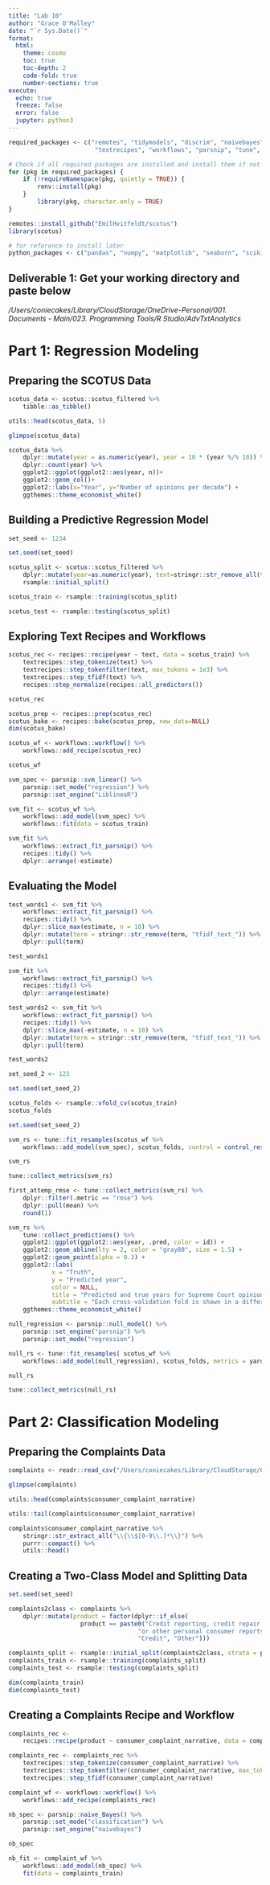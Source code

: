```yaml
---
title: "Lab 10"
author: "Grace O'Malley"
date: "`r Sys.Date()`"
format: 
  html:
    theme: cosmo
    toc: true
    toc-depth: 2
    code-fold: true
    number-sections: true
execute:
  echo: true
  freeze: false
  error: false
  jupyter: python3
---
```


```r

required_packages <- c("remotes", "tidymodels", "discrim", "naivebayes", "quanteda.textmodels", 
                        "textrecipes", "workflows", "parsnip", "tune", "yardstick", "dials")

# Check if all required packages are installed and install them if not
for (pkg in required_packages) {
    if (!requireNamespace(pkg, quietly = TRUE)) {
        renv::install(pkg)
    }
        library(pkg, character.only = TRUE)
}

remotes::install_github("EmilHvitfeldt/scotus")
library(scotus)

# for reference to install later
python_packages <- c("pandas", "numpy", "matplotlib", "seaborn", "scikit-learn", "nltk")

```

## Deliverable 1: Get your working directory and paste below

*/Users/coniecakes/Library/CloudStorage/OneDrive-Personal/001. Documents - Main/023. Programming Tools/R Studio/AdvTxtAnalytics*

# Part 1: Regression Modeling

## Preparing the SCOTUS Data

```r

scotus_data <- scotus::scotus_filtered %>%
    tibble::as_tibble()

utils::head(scotus_data, 5)

glimpse(scotus_data)

scotus_data %>%
    dplyr::mutate(year = as.numeric(year), year = 10 * (year %/% 10)) %>%
    dplyr::count(year) %>%
    ggplot2::ggplot(ggplot2::aes(year, n))+
    ggplot2::geom_col()+
    ggplot2::labs(x="Year", y="Number of opinions per decade") +
    ggthemes::theme_economist_white()

```

## Building a Predictive Regression Model

```r

set_seed <- 1234

set.seed(set_seed)

scotus_split <- scotus::scotus_filtered %>%
    dplyr::mutate(year=as.numeric(year), text=stringr::str_remove_all(text,"'")) %>%
    rsample::initial_split()

scotus_train <- rsample::training(scotus_split)

scotus_test <- rsample::testing(scotus_split)

```

## Exploring Text Recipes and Workflows

```r

scotus_rec <- recipes::recipe(year ~ text, data = scotus_train) %>%
    textrecipes::step_tokenize(text) %>%
    textrecipes::step_tokenfilter(text, max_tokens = 1e3) %>%
    textrecipes::step_tfidf(text) %>%
    recipes::step_normalize(recipes::all_predictors())

scotus_rec

```


```r

scotus_prep <- recipes::prep(scotus_rec)
scotus_bake <- recipes::bake(scotus_prep, new_data=NULL)
dim(scotus_bake)

```

```r

scotus_wf <- workflows::workflow() %>%
    workflows::add_recipe(scotus_rec)

scotus_wf

```

```r

svm_spec <- parsnip::svm_linear() %>%
    parsnip::set_mode("regression") %>%
    parsnip::set_engine("LiblineaR")

svm_fit <- scotus_wf %>%
    workflows::add_model(svm_spec) %>%
    workflows::fit(data = scotus_train)

svm_fit %>%
    workflows::extract_fit_parsnip() %>%
    recipes::tidy() %>%
    dplyr::arrange(-estimate)

```


## Evaluating the Model

```r

test_words1 <- svm_fit %>%
    workflows::extract_fit_parsnip() %>%
    recipes::tidy() %>%
    dplyr::slice_max(estimate, n = 10) %>%
    dplyr::mutate(term = stringr::str_remove(term, "tfidf_text_")) %>%
    dplyr::pull(term)

test_words1

```

```r

svm_fit %>%
    workflows::extract_fit_parsnip() %>%
    recipes::tidy() %>%
    dplyr::arrange(estimate)

test_words2 <- svm_fit %>%
    workflows::extract_fit_parsnip() %>%
    recipes::tidy() %>%
    dplyr::slice_max(-estimate, n = 10) %>%
    dplyr::mutate(term = stringr::str_remove(term, "tfidf_text_")) %>%
    dplyr::pull(term)

test_words2

```

```r

set_seed_2 <- 123

set.seed(set_seed_2)

scotus_folds <- rsample::vfold_cv(scotus_train)
scotus_folds

```

```r

set.seed(set_seed_2)

svm_rs <- tune::fit_resamples(scotus_wf %>% 
    workflows::add_model(svm_spec), scotus_folds, control = control_resamples(save_pred = TRUE))

svm_rs

```

```r
tune::collect_metrics(svm_rs)

first_attemp_rmse <- tune::collect_metrics(svm_rs) %>%
    dplyr::filter(.metric == "rmse") %>%
    dplyr::pull(mean) %>%
    round(1)

svm_rs %>%
    tune::collect_predictions() %>%
    ggplot2::ggplot(ggplot2::aes(year, .pred, color = id)) +
    ggplot2::geom_abline(lty = 2, color = "gray80", size = 1.5) +
    ggplot2::geom_point(alpha = 0.3) +
    ggplot2::labs(
            x = "Truth",
            y = "Predicted year",
            color = NULL,
            title = "Predicted and true years for Supreme Court opinions",
            subtitle = "Each cross-validation fold is shown in a different color") +
    ggthemes::theme_economist_white()

```

```r

null_regression <- parsnip::null_model() %>%
    parsnip::set_engine("parsnip") %>%
    parsnip::set_mode("regression")

null_rs <- tune::fit_resamples( scotus_wf %>% 
    workflows::add_model(null_regression), scotus_folds, metrics = yardstick::metric_set(rmse))

null_rs

tune::collect_metrics(null_rs)

```

# Part 2: Classification Modeling

## Preparing the Complaints Data

```r

complaints <- readr::read_csv("/Users/coniecakes/Library/CloudStorage/OneDrive-Personal/001. Documents - Main/023. Programming Tools/R Studio/AdvTxtAnalytics/Lab_10/data/complaints_sample_25k.csv")

glimpse(complaints)

utils::head(complaints$consumer_complaint_narrative)

utils::tail(complaints$consumer_complaint_narrative)

complaints$consumer_complaint_narrative %>%
    stringr::str_extract_all("\\{\\$[0-9\\.]*\\}") %>%
    purrr::compact() %>%
    utils::head()

```

## Creating a Two-Class Model and Splitting Data

```r

set.seed(set_seed)

complaints2class <- complaints %>%
    dplyr::mutate(product = factor(dplyr::if_else(
                    product == paste0("Credit reporting, credit repair services,",
                                    "or other personal consumer reports"),
                                    "Credit", "Other")))

complaints_split <- rsample::initial_split(complaints2class, strata = product)
complaints_train <- rsample::training(complaints_split)
complaints_test <- rsample::testing(complaints_split)

dim(complaints_train)
dim(complaints_test)

```

## Creating a Complaints Recipe and Workflow

```r

complaints_rec <-
    recipes::recipe(product ~ consumer_complaint_narrative, data = complaints_train)

complaints_rec <- complaints_rec %>%
    textrecipes::step_tokenize(consumer_complaint_narrative) %>%
    textrecipes::step_tokenfilter(consumer_complaint_narrative, max_tokens = 500) %>%
    textrecipes::step_tfidf(consumer_complaint_narrative)

```

```r

complaint_wf <- workflows::workflow() %>%
    workflows::add_recipe(complaints_rec)

nb_spec <- parsnip::naive_Bayes() %>%
    parsnip::set_mode("classification") %>%
    parsnip::set_engine("naivebayes")

nb_spec

nb_fit <- complaint_wf %>%
    workflows::add_model(nb_spec) %>%
    fit(data = complaints_train)

```